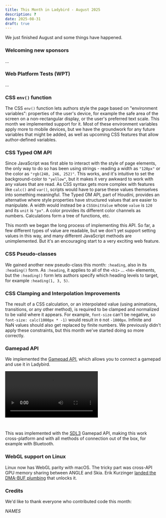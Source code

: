 ```yaml
---
title: This Month in Ladybird - August 2025
description: ?
date: 2025-08-31
draft: true
---
```


We just finished August and some things have happened.

### Welcoming new sponsors

...

### Web Platform Tests (WPT)

...

### CSS `env()` function

The CSS `env()` function lets authors style the page based on "environment variables": properties of the user's device,
for example the safe area of the screen on a non-rectangular display, or the user's preferred text scale. This month we
implemented support for it. Most of these environment variables apply more to mobile devices, but we have the groundwork
for any future variables that might be added, as well as upcoming CSS features that allow author-defined variables.

### CSS Typed OM API

Since JavaScript was first able to interact with the style of page elements, the only way to do so has been using
strings - reading a width as `"120px"` or the color as `"rgb(240, 246, 252)"`. This works, and it's intuitive to set the
background-color to `"yellow"`, but it makes it very awkward to work with any values that are read. As CSS syntax gets
more complex with features like `calc()` and `var()`, scripts would have to parse these values themselves into something
meaningful. The Typed OM API, part of Houdini, provides an alternative where style properties have structured values
that are easier to manipulate. A width would instead be a `CSSUnitValue` whose `value` is `120` and its `unit` is `"px"`.
A color provides its different color channels as numbers. Calculations form a tree of functions, etc.

This month we began the long process of implementing this API. So far, a few different types of value are readable, but
we don't yet support setting values in this way, and many different JavaScript methods are unimplemented. But it's an
encouraging start to a very exciting web feature.

### CSS Pseudo-classes

We gained another new pseudo-class this month: `:heading`, also in its `:heading()` form. As `:heading`, it applies to
all of the `<h1>` ... `<h6>` elements, but the `:heading()` form lets authors specify which heading levels to target,
for example `:heading(1, 3, 5)`.

### CSS Clamping and Interpolation Improvements

The result of a CSS calculation, or an interpolated value (using animations, transitions, or any other method), is
required to be clamped and normalized to be valid where it appears. For example, `font-size` can't be negative, so
`font-size: calc(1000px * -1)` would result in `0` not `-1000px`. Infinite and NaN values should also get replaced by
finite numbers. We previously didn't apply these constraints, but this month we've started doing so more correctly.

### Gamepad API

We implemented the [Gamepad API](https://developer.mozilla.org/en-US/docs/Web/API/Gamepad_API), which allows you to
connect a gamepad and use it in Ladybird.

<video controls style="margin-bottom: 2em">
  <source src="/assets/img/newsletter-aug-2025-gamepad.mp4"></source>
</video>

This was implemented with the [SDL3](https://www.libsdl.org) Gamepad API, making this work cross-platform and with all
methods of connection out of the box, for example with Bluetooth.

### WebGL support on Linux

Linux now has WebGL parity with macOS. The tricky part was cross-API GPU memory sharing between ANGLE and Skia.
Erik Kurzinger [landed the DMA-BUF plumbing](https://github.com/LadybirdBrowser/ladybird/pull/5864) that unlocks it.

### Credits

We'd like to thank everyone who contributed code this month:

_NAMES_
